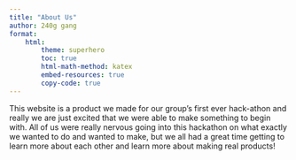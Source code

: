 ```yaml
---
title: "About Us"
author: 240g gang
format: 
    html: 
        theme: superhero
        toc: true
        html-math-method: katex
        embed-resources: true
        copy-code: true
---
```


This website is a product we made for our group's first ever hack-athon and really we are just excited that we were able to make something to begin with. All of us were really nervous going into this hackathon on what exactly we wanted to do and wanted to make, but we all had a great time getting to learn more about each other and learn more about making real products!
